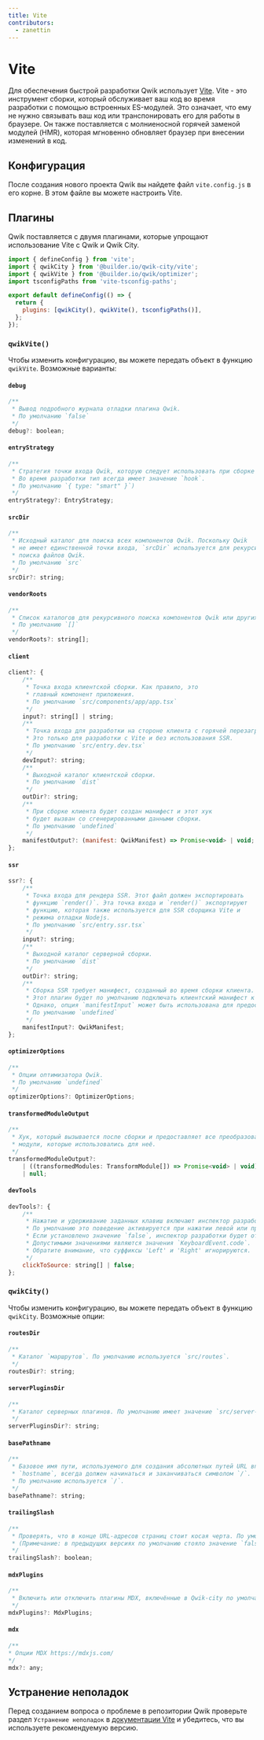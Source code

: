 ```yaml
---
title: Vite
contributors:
  - zanettin
---
```


# Vite

Для обеспечения быстрой разработки Qwik использует [Vite](https://vitejs.dev/). Vite - это инструмент сборки, который обслуживает ваш код во время разработки с помощью встроенных ES-модулей. Это означает, что ему не нужно связывать ваш код или транспонировать его для работы в браузере. Он также поставляется с молниеносной горячей заменой модулей (HMR), которая мгновенно обновляет браузер при внесении изменений в код.

## Конфигурация

После создания нового проекта Qwik вы найдете файл `vite.config.js` в его корне. В этом файле вы можете настроить Vite.

## Плагины

Qwik поставляется с двумя плагинами, которые упрощают использование Vite с Qwik и Qwik City.

```js
import { defineConfig } from 'vite';
import { qwikCity } from '@builder.io/qwik-city/vite';
import { qwikVite } from '@builder.io/qwik/optimizer';
import tsconfigPaths from 'vite-tsconfig-paths';

export default defineConfig(() => {
  return {
    plugins: [qwikCity(), qwikVite(), tsconfigPaths()],
  };
});
```

### `qwikVite()`

Чтобы изменить конфигурацию, вы можете передать объект в функцию `qwikVite`. Возможные варианты:

#### `debug`

```js
/**
 * Вывод подробного журнала отладки плагина Qwik.
 * По умолчанию `false`
 */
debug?: boolean;
```

#### `entryStrategy`

```js
/**
 * Стратегия точки входа Qwik, которую следует использовать при сборке для производственной среды.
 * Во время разработки тип всегда имеет значение `hook`.
 * По умолчанию `{ type: "smart" }`)
 */
entryStrategy?: EntryStrategy;
```

#### `srcDir`

```js
/**
 * Исходный каталог для поиска всех компонентов Qwik. Поскольку Qwik
 * не имеет единственной точки входа, `srcDir` используется для рекурсивного
 * поиска файлов Qwik.
 * По умолчанию `src`
 */
srcDir?: string;
```

#### `vendorRoots`

```js
/**
 * Список каталогов для рекурсивного поиска компонентов Qwik или других поставщиков.
 * По умолчанию `[]`
 */
vendorRoots?: string[];
```

#### `client`

```js
client?: {
    /**
     * Точка входа клиентской сборки. Как правило, это
     * главный компонент приложения.
     * По умолчанию `src/components/app/app.tsx`
     */
    input?: string[] | string;
    /**
     * Точка входа для разработки на стороне клиента с горячей перезагрузкой модулей.
     * Это только для разработки с Vite и без использования SSR.
     * По умолчанию `src/entry.dev.tsx`
     */
    devInput?: string;
    /**
     * Выходной каталог клиентской сборки.
     * По умолчанию `dist`
     */
    outDir?: string;
    /**
     * При сборке клиента будет создан манифест и этот хук
     * будет вызван со сгенерированными данными сборки.
     * По умолчанию `undefined`
     */
    manifestOutput?: (manifest: QwikManifest) => Promise<void> | void;
};
```

#### `ssr`

```js
ssr?: {
    /**
     * Точка входа для рендера SSR. Этот файл должен экспортировать
     * функцию `render()`. Эта точка входа и `render()` экспортируют
     * функцию, которая также используется для SSR сборщика Vite и
     * режима отладки Nodejs.
     * По умолчанию `src/entry.ssr.tsx`
     */
    input?: string;
    /**
     * Выходной каталог серверной сборки.
     * По умолчанию `dist`
     */
    outDir?: string;
    /**
     * Сборка SSR требует манифест, созданный во время сборки клиента.
     * Этот плагин будет по умолчанию подключать клиентский манифест к SSR-сборке.
     * Однако, опция `manifestInput` может быть использована для предоставления манифеста вручную.
     * По умолчанию `undefined`
     */
    manifestInput?: QwikManifest;
};
```

#### `optimizerOptions`

```js
/**
 * Опции оптимизатора Qwik.
 * По умолчанию `undefined`
 */
optimizerOptions?: OptimizerOptions;
```

#### `transformedModuleOutput`

```js
/**
 * Хук, который вызывается после сборки и предоставляет все преобразованные
 * модули, которые использовались для неё.
 */
transformedModuleOutput?:
    | ((transformedModules: TransformModule[]) => Promise<void> | void)
    | null;
```

#### `devTools`

```js
devTools?: {
    /**
     * Нажатие и удерживание заданных клавиш включают инспектор разработки Qwik.
     * По умолчанию это поведение активируется при нажатии левой или правой клавиши `Alt`.
     * Если установлено значение `false`, инспектор разработки будет отключен.
     * Допустимыми значениями являются значения `KeyboardEvent.code`.
     * Обратите внимание, что суффиксы 'Left' и 'Right' игнорируются.
     */
    clickToSource: string[] | false;
};
```

### `qwikCity()`

Чтобы изменить конфигурацию, вы можете передать объект в функцию `qwikCity`. Возможные опции:

#### `routesDir`

```js
/**
 * Каталог `маршрутов`. По умолчанию используется `src/routes`.
 */
routesDir?: string;
```

#### `serverPluginsDir`

```js
/**
 * Каталог серверных плагинов. По умолчанию имеет значение `src/server-plugins`.
 */
serverPluginsDir?: string;
```

#### `basePathname`

```js
/**
 * Базовое имя пути, используемого для создания абсолютных путей URL вплоть до
 * `hostname`, всегда должен начинаться и заканчиваться символом `/`.
 * По умолчанию используется `/`.
 */
basePathname?: string;
```

#### `trailingSlash`

```js
/**
 * Проверять, что в конце URL-адресов страниц стоит косая черта. По умолчанию имеет значение `true`.
 * (Примечание: в предыдущих версиях по умолчанию стояло значение `false`).
 */
trailingSlash?: boolean;
```

#### `mdxPlugins`

```js
/**
 * Включить или отключить плагины MDX, включённые в Qwik-city по умолчанию.
 */
mdxPlugins?: MdxPlugins;
```

#### `mdx`

```js
/**
* Опции MDX https://mdxjs.com/
*/
mdx?: any;
```

## Устранение неполадок

Перед созданием вопроса о проблеме в репозитории Qwik проверьте раздел `Устранение неполадок` в [документации Vite](https://vitejs.dev/guide/troubleshooting.html) и убедитесь, что вы используете рекомендуемую версию.
